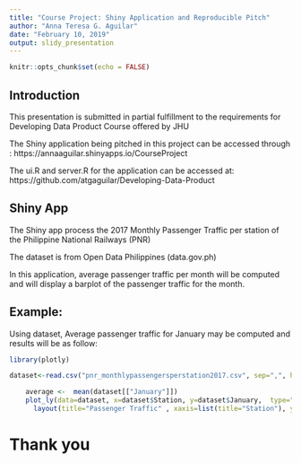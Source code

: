 ---
title: "Course Project: Shiny Application and Reproducible Pitch"
author: "Anna Teresa G. Aguilar"
date: "February 10, 2019"
output: slidy_presentation
---

```{r setup, include=FALSE}
knitr::opts_chunk$set(echo = FALSE)
```

## Introduction

This presentation is submitted in partial fulfillment to the requirements for Developing Data Product Course offered by JHU

The Shiny application being pitched in this project can be accessed through : https://annaaguilar.shinyapps.io/CourseProject

The ui.R and server.R for the application can be accessed at: https://github.com/atgaguilar/Developing-Data-Product



## Shiny App

The Shiny app process the 2017 Monthly Passenger Traffic per station of the Philippine National Railways (PNR)

The dataset is from Open Data Philippines (data.gov.ph)

In this application, average passenger traffic per month will be computed and will display a barplot of the passenger traffic for the month. 

## Example: 

Using dataset, Average passenger traffic for January may be computed and results will be as follow: 

```{r example, warning=FALSE}
library(plotly)

dataset<-read.csv("pnr_monthlypassengersperstation2017.csv", sep=",", header=T)

    average <-  mean(dataset[["January"]])
    plot_ly(data=dataset, x=dataset$Station, y=dataset$January,  type="bar") %>% 
      layout(title="Passenger Traffic" , xaxis=list(title="Station"), yaxis=list(title="Number of Passengers"))
```


# Thank you


